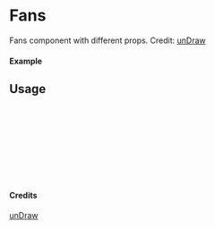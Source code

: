 
<Meta of={Fans} title="unDraw/Fans" />

# Fans

Fans component with different props.
Credit: [unDraw](https://undraw.co/illustrations)

#### Example

<Canvas of={Fans.Primary} />

## Usage

```ts
import { Fans } from "yadl-ui";

const Example = () => {
  return (
      <Fans />
  );
};

export default Example;
```

#### Credits
[unDraw](https://undraw.co/illustrations)

